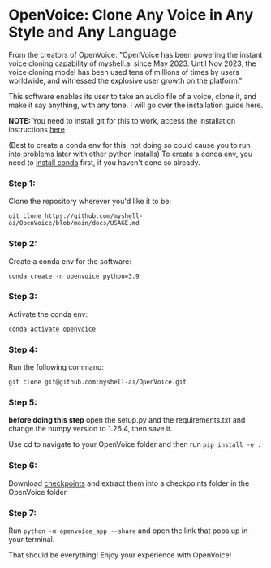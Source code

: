 # OpenVoice: Clone Any Voice in Any Style and Any Language

From the creators of OpenVoice: "OpenVoice has been powering the instant voice cloning capability of myshell.ai since May 2023. Until Nov 2023, the voice cloning model has been used tens of millions of times by users worldwide, and witnessed the explosive user growth on the platform."

This software enables its user to take an audio file of a voice, clone it, and make it say anything, with any tone. I will go over the installation guide here.

**NOTE:** You need to install git for this to work, access the installation instructions [here](https://git-scm.com/book/en/v2/Getting-Started-Installing-Git)

(Best to create a conda env for this, not doing so could cause you to run into problems later with other python installs)
To create a conda env, you need to [install conda](https://conda.io/projects/conda/en/latest/user-guide/install/linux.html) first, if you haven't done so already.

### Step 1:

Clone the repository wherever you'd like it to be:

`git clone https://github.com/myshell-ai/OpenVoice/blob/main/docs/USAGE.md`

### Step 2:

Create a conda env for the software:

`conda create -n openvoice python=3.9`

### Step 3:

Activate the conda env:

`conda activate openvoice`

### Step 4:

Run the following command:

`git clone git@github.com:myshell-ai/OpenVoice.git`

### Step 5:

**before doing this step** open the setup.py and the requirements.txt and change the numpy version to 1.26.4, then save it.

Use cd to navigate to your OpenVoice folder and then run `pip install -e .`

### Step 6: 

Download [checkpoints](https://myshell-public-repo-hosting.s3.amazonaws.com/openvoice/checkpoints_1226.zip) and extract them into a checkpoints folder in the OpenVoice folder

### Step 7:

Run `python -m openvoice_app --share` and open the link that pops up in your terminal.

That should be everything! Enjoy your experience with OpenVoice!



